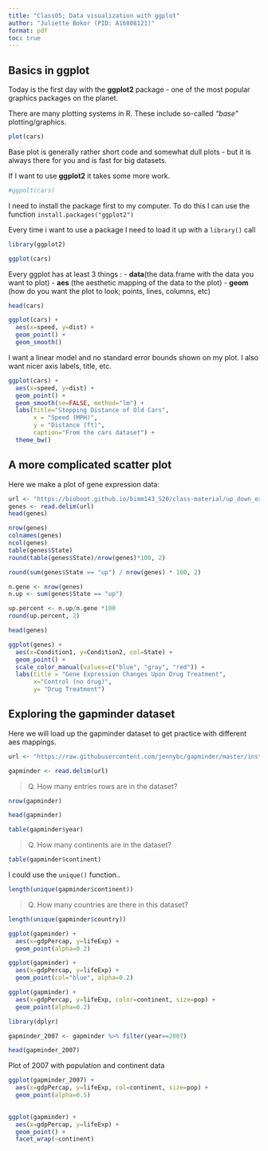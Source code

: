 ```yaml
---
title: "Class05; Data visualization with ggplot"
author: "Juliette Bokor (PID: A16808121)"
format: pdf
toc: true
---
```


## Basics in ggplot 


Today is the first day with the **ggplot2** package - one of the most popular graphics packages on the planet. 

There are many plotting systems in R. These include so-called *"base"* plotting/graphics. 

```r
plot(cars)
```

Base plot is generally rather short code and somewhat dull plots - but it is always there for you and is fast for big datasets. 


If I want to use **ggplot2** it takes some more work. 

```r
#ggpolt(cars)
```


I need to install the package first to my computer. To do this I can use the function `install.packages("ggplot2")`

Every time i want to use a package I need to load it up with a `library()` call 

```r
library(ggplot2)
```

```r
ggplot(cars)
```

Every ggplot has at least 3 things : 
- **data**(the data.frame with the data you want to plot)
- **aes** (the aesthetic mapping of the data to the plot)
- **geom** (how do you want the plot to look; points, lines, columns, etc)

```r
head(cars)
```


```r
ggplot(cars) + 
  aes(x=speed, y=dist) + 
  geom_point() +
  geom_smooth()
```

I want a linear model and no standard error bounds shown on my plot. I also want nicer axis labels, title, etc. 



```r
ggplot(cars) + 
  aes(x=speed, y=dist) + 
  geom_point() +
  geom_smooth(se=FALSE, method="lm") + 
  labs(title="Stopping Distance of Old Cars", 
       x = "Speed (MPH)", 
       y = "Distance (ft)", 
       caption="From the cars dataset") + 
  theme_bw()

```


## A more complicated scatter plot 

Here we make a plot of gene expression data: 

```r
url <- "https://bioboot.github.io/bimm143_S20/class-material/up_down_expression.txt"
genes <- read.delim(url)
head(genes)
```

```r
nrow(genes)
colnames(genes)
ncol(genes)
table(genes$State)
round(table(genes$State)/nrow(genes)*100, 2)
```


```r
round(sum(genes$State == "up") / nrow(genes) * 100, 2) 
```

```r
n.gene <- nrow(genes)
n.up <- sum(genes$State == "up")

up.percent <- n.up/n.gene *100
round(up.percent, 2)
```

```r
head(genes)
```
```r
ggplot(genes) + 
  aes(x=Condition1, y=Condition2, col=State) + 
  geom_point() + 
  scale_color_manual(values=c("blue", "gray", "red")) + 
  labs(title = "Gene Expression Changes Upon Drug Treatment", 
       x="Control (no drug)", 
       y= "Drug Treatment")
```


## Exploring the gapminder dataset

Here we will load up the gapminder dataset to get practice with different aes mappings. 

```r
url <- "https://raw.githubusercontent.com/jennybc/gapminder/master/inst/extdata/gapminder.tsv"

gapminder <- read.delim(url)
```

> Q. How many entries rows are in the dataset? 

```r
nrow(gapminder)
```


```r
head(gapminder)
```


```r
table(gapminder$year)
```

> Q. How many continents are in the dataset? 

```r
table(gapminder$continent)
```

I could use the `unique()` function.. 
```r
length(unique(gapminder$continent))
```

> Q. How many countries are there in this dataset? 

```r
length(unique(gapminder$country))
```



```r
ggplot(gapminder) + 
  aes(x=gdpPercap, y=lifeExp) + 
  geom_point(alpha=0.2)
```

```r
ggplot(gapminder) + 
  aes(x=gdpPercap, y=lifeExp) + 
  geom_point(col="blue", alpha=0.2)
```



```r
ggplot(gapminder) + 
  aes(x=gdpPercap, y=lifeExp, color=continent, size=pop) + 
  geom_point(alpha=0.2)
```


```r
library(dplyr)

gapminder_2007 <- gapminder %>% filter(year==2007)

head(gapminder_2007)
```


Plot of 2007 with population and continent data
```r
ggplot(gapminder_2007) + 
  aes(x=gdpPercap, y=lifeExp, col=continent, size=pop) + 
  geom_point(alpha=0.5)
  
```




```r
ggplot(gapminder) + 
  aes(x=gdpPercap, y=lifeExp) + 
  geom_point() + 
  facet_wrap(~continent)
```









